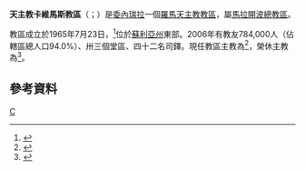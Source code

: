 {{Infobox Roman Catholic diocese
|Roman Catholic Diocese of = 天主教卡維馬斯教區
|Latin name of diocese = Dioecesis Cabimensis
|image = 
|caption = 
|location = [[委內瑞拉|委內瑞拉]]
|territory =[[蘇利亞州|蘇利亞州]]東部
|population =784,000
|rite = 拉丁禮
|patron = 
|province = 馬拉開波
|established = 1965年
|cathedral = 玫瑰聖母主教座堂
|副主教座堂 =
|leadership = 主教
|pope = {{incumbent pope}}
|ordinary = {{link-es|安赫爾·方濟各·卡拉巴洛-費爾明|Ángel Francisco Caraballo Fermín}} 
|coadjutor bishop = 
|emeritus = {{link-es|威廉·德爾加多-西爾瓦|William Delgado Silva|威廉·亨利·德爾加多-西爾瓦}}
}}

'''天主教卡維馬斯教區'''（{{lang-la|Dioecesis Cabimensis}}；{{lang-es|Diócesis de Cabimas}}）是[[委內瑞拉|委內瑞拉]]一個[[羅馬天主教|羅馬天主教]][[教區|教區]]，屬[[天主教馬拉開波總教區|馬拉開波總教區]]。

教區成立於1965年7月23日，<ref>{{Cite web |url=http://www.vatican.va/holy_father/paul_vi/apost_constitutions/documents/hf_p-vi_apc_19650723_cabimensis_lt.html |title=升為教區宗座憲令 |access-date=2013-07-01 |archive-date=2014-02-03 |archive-url=https://web.archive.org/web/20140203133956/http://www.vatican.va/holy_father/paul_vi/apost_constitutions/documents/hf_p-vi_apc_19650723_cabimensis_lt.html |dead-url=no }}</ref>位於[[蘇利亞州|蘇利亞州]]東部。2006年有教友784,000人（佔轄區總人口94.0%）、卅三個堂區、四十二名司鐸。現任教區主教為{{link-es|安赫爾·方濟各·卡拉巴洛-費爾明|Ángel Francisco Caraballo Fermín}}<ref>{{cite press release |title=Rinunce e nomine, 29.01.2019 |url=https://press.vatican.va/content/salastampa/it/bollettino/pubblico/2019/01/29/0075/00148.html |publisher=Sala Stampa della Santa Sede |accessdate=2019-07-17 |archiveurl=https://web.archive.org/web/20190717111239/https://press.vatican.va/content/salastampa/it/bollettino/pubblico/2019/01/29/0075/00148.html |archivedate=2019-07-17 |language=it |date=2019-01-29 |dead-url=no }}</ref>，榮休主教為{{link-es|威廉·德爾加多-西爾瓦|William Delgado Silva|威廉·亨利·德爾加多-西爾瓦}}<ref>{{cite press release |title=Resignations and Appointments, 14.09.2018 |url=https://press.vatican.va/content/salastampa/en/bollettino/pubblico/2018/09/14/180914c.html |publisher=Holy See Press Office |accessdate=2019-07-17 |archiveurl=https://web.archive.org/web/20190717112734/https://press.vatican.va/content/salastampa/en/bollettino/pubblico/2018/09/14/180914c.html |archivedate=2019-07-17 |language=en |date=2018-09-14 |dead-url=no }}</ref>。

==參考資料==
{{reflist}}
{{委內瑞拉天主教教區}}

[[Category:委內瑞拉天主教教區|C]]